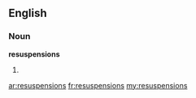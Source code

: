 ==English==

===Noun===
'''resuspensions'''

# {{plural of|resuspension}}

[[ar:resuspensions]]
[[fr:resuspensions]]
[[my:resuspensions]]